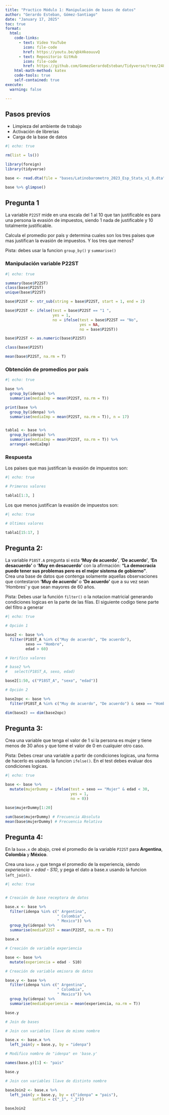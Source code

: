 ---
title: "Practico Módulo 1: Manipulación de bases de datos"
author: "Gerardo Esteban, Gómez-Santiago"
date: "January 17, 2025"
toc: true
format: 
  html:
    code-links:
      - text: Video YouTube
        icon: file-code
        href: https://youtu.be/qbkHkeouuvQ
      - text: Repositorio GitHub
        icon: file-code
        href: https://github.com/GomezGerardoEsteban/Tidyverso/tree/24893b962f2d289ccb6e563547a386807b9f9d9e/PracticosTallerR/Modulo1
    html-math-method: katex
    code-tools: true
    self-contained: true
execute:
  warning: false

---

## Pasos previos

- Limpieza del ambiente de trabajo
- Activación de librerias
- Carga de la base de datos

```{r}
#| echo: true

rm(list = ls())

library(foreign)
library(tidyverse)

base <- read.dta(file = "bases/Latinobarometro_2023_Esp_Stata_v1_0.dta")

base %>% glimpse()

```

## Pregunta 1

La variable `P22ST` mide en una escala del 1 al 10 que tan justificable es para una persona la evasión de impuestos, siendo 1 nada de justificable y 10 totalmente justificable.

Calcula el promedio por país y determina cuales son los tres países que mas justifican
la evasión de impuestos. Y los tres que menos?

Pista: debes usar la funcion `group_by()` y `summarise()`

### Manipulación variable P22ST

```{r}
#| echo: true

summary(base$P22ST)
class(base$P22ST)
unique(base$P22ST)

base$P22ST <- str_sub(string = base$P22ST, start = 1, end = 2)

base$P22ST <- ifelse(test = base$P22ST == "1 ", 
                     yes = 1,
                     no = ifelse(test = base$P22ST == "No",
                                 yes = NA,
                                 no = base$P22ST))

base$P22ST <- as.numeric(base$P22ST)

class(base$P22ST)

mean(base$P22ST, na.rm = T)

```
### Obtención de promedios por país

```{r}
#| echo: true

base %>% 
  group_by(idenpa) %>% 
  summarise(mediaImp = mean(P22ST, na.rm = T))

print(base %>% 
  group_by(idenpa) %>% 
  summarise(mediaImp = mean(P22ST, na.rm = T)), n = 17)


tabla1 <- base %>% 
  group_by(idenpa) %>% 
  summarise(mediaImp = mean(P22ST, na.rm = T)) %>% 
  arrange(-mediaImp)

```

### Respuesta

Los paises que mas justifican la evasión de impuestos son:

```{r}
#| echo: true

# Primeros valores

tabla1[1:3, ]

```

Los que menos justifican la evasión de impuestos son:

```{r}
#| echo: true

# Ultimos valores

tabla1[15:17, ]

```

## Pregunta 2:

La variable `P18ST.A` pregunta si esta **'Muy de acuerdo'**, **'De acuerdo'**, **'En desacuerdo'** o **'Muy en desacuerdo'** con la afirmación: **"La democracia puede tener sus problemas pero es el mejor sistema de gobierno"**.\
Crea una base de datos que contenga solamente aquellas observaciones que contestaron **'Muy de acuerdo'** o **'De acuerdo'** que a su vez sean 'Hombres' y que sean mayores de 60 años.

Pista: Debes usar la función `filter()` o la notacion matricial generando condiciones logicas en la parte de las filas. El siguiente codigo tiene parte del filtro a generar



```{r}
#| echo: true

# Opción 1

base2 <- base %>% 
  filter(P18ST_A %in% c("Muy de acuerdo", "De acuerdo"),
         sexo == "Hombre",
         edad > 60)

# Verifíco valores

# base2 %>% 
#   select(P18ST_A, sexo, edad)

base2[1:50, c("P18ST_A", "sexo", "edad")]

# Opción 2

base2opc <- base %>% 
  filter(P18ST_A %in% c("Muy de acuerdo", "De acuerdo") & sexo == "Hombre" & edad > 60)

dim(base2) == dim(base2opc)

```

## Pregunta 3: 
 
Crea una variable que tenga el valor de 1 si la persona es mujer y tiene menos de 30 años y que tome el valor de 0 en cualquier otro caso.

Pista: Debes crear una variable a partir de condiciones logicas, una forma de hacerlo es usando la funcion `ifelse()`. En el test debes evaluar dos condiciones logicas.

```{r}
#| echo: true

base <- base %>% 
  mutate(mujerDummy = ifelse(test = sexo == "Mujer" & edad < 30,
                             yes = 1,
                             no = 0))

base$mujerDummy[1:20]

sum(base$mujerDummy) # Frecuencia Absoluta
mean(base$mujerDummy) # Frecuencia Relativa

```

## Pregunta 4:

En la `base.x` de abajo, creé el promedio de la variable `P22ST` para **Argentina**, **Colombia** y **México**.

Crea una `base.y` que tenga el promedio de la experiencia, siendo *experiencia = edad - S10*, y pega el dato a base.x usando la funcion `left_join()`.

```{r}
#| echo: true


# Creación de base receptora de datos

base.x <- base %>% 
  filter(idenpa %in% c(" Argentina",
                       " Colombia",
                       " Mexico")) %>% 
  group_by(idenpa) %>% 
  summarise(mediaP22ST = mean(P22ST, na.rm = T))

base.x

# Creación de variable experiencia

base <- base %>% 
  mutate(experiencia = edad - S10)

# Creación de variable emisora de datos

base.y <- base %>% 
  filter(idenpa %in% c(" Argentina",
                       " Colombia",
                       " Mexico")) %>% 
  group_by(idenpa) %>% 
  summarise(mediaExperiencia = mean(experiencia, na.rm = T))

base.y

# Join de bases

# Join con variables llave de mismo nombre

base.x <- base.x %>% 
  left_join(y = base.y, by = "idenpa")

# Modifico nombre de "idenpa" en 'base.y'

names(base.y)[1] <- "pais"

base.y

# Join con variables llave de distinto nombre

baseJoin2 <- base.x %>% 
  left_join(y = base.y, by = c("idenpa" = "pais"),
            suffix = c("_1", "_2"))

baseJoin2

```











